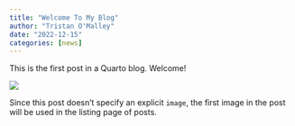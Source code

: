 ```yaml
---
title: "Welcome To My Blog"
author: "Tristan O'Malley"
date: "2022-12-15"
categories: [news]
---
```


This is the first post in a Quarto blog. Welcome!

![](thumbnail.jpg)

Since this post doesn't specify an explicit `image`, the first image in the post will be used in the listing page of posts.
